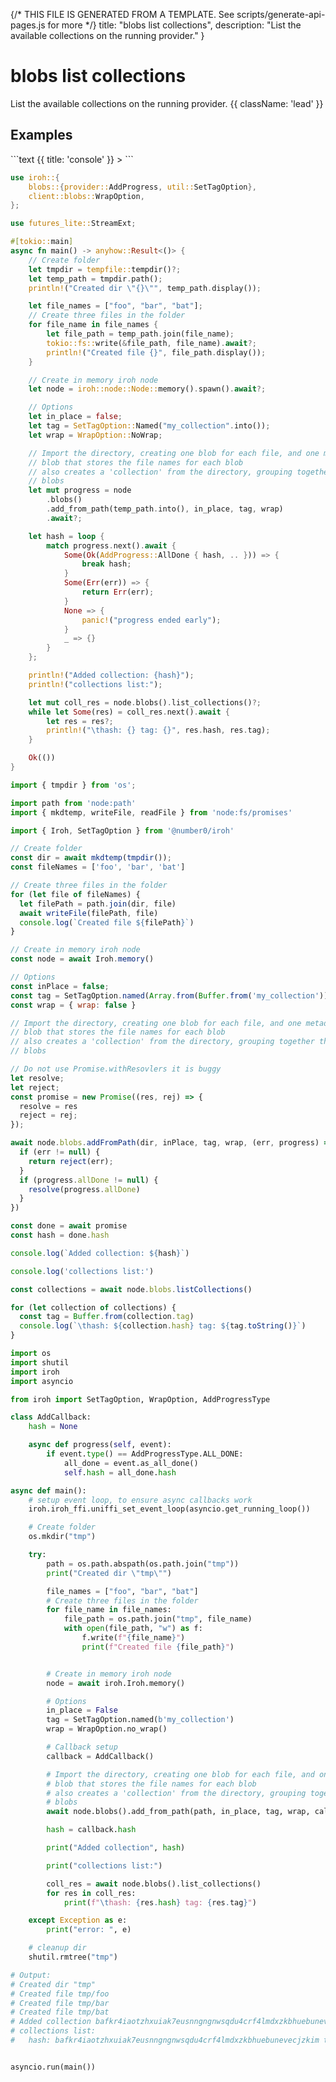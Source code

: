 {/* THIS FILE IS GENERATED FROM A TEMPLATE. See scripts/generate-api-pages.js for more */}
    title: "blobs list collections",
    description: "List the available collections on the running provider."
}

<div className='not-prose mb-5'>
    <Breadcrumbs pages={[
        { name: 'API', href: '/docs/api', current: false },
        { name: 'blobs list collections', href: '/docs/api/blobs-list-collections', current: true },
    ]} />
</div>

# blobs list collections

List the available collections on the running provider. {{ className: 'lead' }}



## Examples

<CodeGroup title="blobs list collections">
```text {{ title: 'console' }}
> 
```

```rust {{ title: 'rust' }}
use iroh::{
    blobs::{provider::AddProgress, util::SetTagOption},
    client::blobs::WrapOption,
};

use futures_lite::StreamExt;

#[tokio::main]
async fn main() -> anyhow::Result<()> {
    // Create folder
    let tmpdir = tempfile::tempdir()?;
    let temp_path = tmpdir.path();
    println!("Created dir \"{}\"", temp_path.display());

    let file_names = ["foo", "bar", "bat"];
    // Create three files in the folder
    for file_name in file_names {
        let file_path = temp_path.join(file_name);
        tokio::fs::write(&file_path, file_name).await?;
        println!("Created file {}", file_path.display());
    }

    // Create in memory iroh node
    let node = iroh::node::Node::memory().spawn().await?;

    // Options
    let in_place = false;
    let tag = SetTagOption::Named("my_collection".into());
    let wrap = WrapOption::NoWrap;

    // Import the directory, creating one blob for each file, and one metadata
    // blob that stores the file names for each blob
    // also creates a 'collection' from the directory, grouping together the
    // blobs
    let mut progress = node
        .blobs()
        .add_from_path(temp_path.into(), in_place, tag, wrap)
        .await?;

    let hash = loop {
        match progress.next().await {
            Some(Ok(AddProgress::AllDone { hash, .. })) => {
                break hash;
            }
            Some(Err(err)) => {
                return Err(err);
            }
            None => {
                panic!("progress ended early");
            }
            _ => {}
        }
    };

    println!("Added collection: {hash}");
    println!("collections list:");

    let mut coll_res = node.blobs().list_collections()?;
    while let Some(res) = coll_res.next().await {
        let res = res?;
        println!("\thash: {} tag: {}", res.hash, res.tag);
    }

    Ok(())
}

```


```js {{ title: 'nodejs' }}
import { tmpdir } from 'os';

import path from 'node:path'
import { mkdtemp, writeFile, readFile } from 'node:fs/promises'

import { Iroh, SetTagOption } from '@number0/iroh'

// Create folder
const dir = await mkdtemp(tmpdir());
const fileNames = ['foo', 'bar', 'bat']

// Create three files in the folder
for (let file of fileNames) {
  let filePath = path.join(dir, file)
  await writeFile(filePath, file)
  console.log(`Created file ${filePath}`)
}

// Create in memory iroh node
const node = await Iroh.memory()

// Options
const inPlace = false;
const tag = SetTagOption.named(Array.from(Buffer.from('my_collection')))
const wrap = { wrap: false }

// Import the directory, creating one blob for each file, and one metadata
// blob that stores the file names for each blob
// also creates a 'collection' from the directory, grouping together the
// blobs

// Do not use Promise.withResovlers it is buggy
let resolve;
let reject;
const promise = new Promise((res, rej) => {
  resolve = res
  reject = rej;
});

await node.blobs.addFromPath(dir, inPlace, tag, wrap, (err, progress) => {
  if (err != null) {
    return reject(err);
  }
  if (progress.allDone != null) {
    resolve(progress.allDone)
  }
})

const done = await promise
const hash = done.hash

console.log(`Added collection: ${hash}`)

console.log('collections list:')

const collections = await node.blobs.listCollections()

for (let collection of collections) {
  const tag = Buffer.from(collection.tag)
  console.log(`\thash: ${collection.hash} tag: ${tag.toString()}`)
}

```


```python {{ title: 'python' }}
import os
import shutil
import iroh
import asyncio

from iroh import SetTagOption, WrapOption, AddProgressType

class AddCallback:
    hash = None

    async def progress(self, event):
        if event.type() == AddProgressType.ALL_DONE:
            all_done = event.as_all_done()
            self.hash = all_done.hash

async def main():
    # setup event loop, to ensure async callbacks work
    iroh.iroh_ffi.uniffi_set_event_loop(asyncio.get_running_loop())

    # Create folder
    os.mkdir("tmp")

    try:
        path = os.path.abspath(os.path.join("tmp"))
        print("Created dir \"tmp\"")

        file_names = ["foo", "bar", "bat"]
        # Create three files in the folder
        for file_name in file_names:
            file_path = os.path.join("tmp", file_name)
            with open(file_path, "w") as f:
                f.write(f"{file_name}")
                print(f"Created file {file_path}")


        # Create in memory iroh node
        node = await iroh.Iroh.memory()

        # Options
        in_place = False
        tag = SetTagOption.named(b'my_collection')
        wrap = WrapOption.no_wrap()

        # Callback setup
        callback = AddCallback()

        # Import the directory, creating one blob for each file, and one metadata
        # blob that stores the file names for each blob
        # also creates a 'collection' from the directory, grouping together the
        # blobs
        await node.blobs().add_from_path(path, in_place, tag, wrap, callback)

        hash = callback.hash

        print("Added collection", hash)

        print("collections list:")

        coll_res = await node.blobs().list_collections()
        for res in coll_res:
            print(f"\thash: {res.hash} tag: {res.tag}")

    except Exception as e:
        print("error: ", e)

    # cleanup dir
    shutil.rmtree("tmp")

# Output:
# Created dir "tmp"
# Created file tmp/foo
# Created file tmp/bar
# Created file tmp/bat
# Added collection bafkr4iaotzhxuiak7eusnngngnwsqdu4crf4lmdxzkbhuebunevecjzkim
# collections list:
# 	hash: bafkr4iaotzhxuiak7eusnngngnwsqdu4crf4lmdxzkbhuebunevecjzkim tag: "my_collection"


asyncio.run(main())

```


</CodeGroup>
